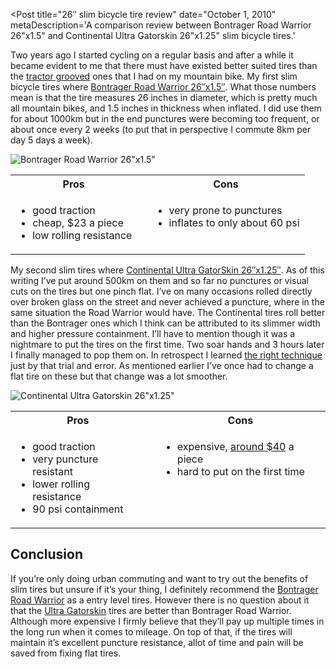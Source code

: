 
<!-- Todo: center images -->

<Post
  title="26″ slim bicycle tire review"
  date="October 1, 2010"
  metaDescription='A comparison review between Bontrager Road Warrior 26"x1.5"
  and Continental Ultra Gatorskin 26"x1.25" slim bicycle tires.'
>

Two years ago I started cycling on a regular basis and after a while it became evident to me that
there must have existed better suited tires than the [tractor grooved](./scott_onzo.jpg) ones that I
had on my mountain bike. My first slim bicycle tires where
[Bontrager Road Warrior 26″x1.5″](http://bontrager.com/model/00447). What those numbers mean is
that the tire measures 26 inches in diameter, which is pretty much all mountain bikes, and 1.5
inches in thickness when inflated. I did use them for about 1000km but in the end punctures were
becoming too frequent, or about once every 2 weeks (to put that in perspective I commute 8km per
day 5 days a week).

<Image
  src="/images/26-slim-bicycle-tire-review/bontrager_road_warrior.png"
  alt='Bontrager Road Warrior 26"x1.5"'
  width={318}
  height={395}
/>

<table style={{ textAlign: "left" }}>
    <tbody>
        <tr>
            <th>Pros</th>
            <th></th>
            <th>Cons</th>
        </tr>
        <tr>
            <td valign="top">
                <ul>
 	                <li>good traction</li>
 	                <li>cheap, $23 a piece</li>
 	                <li>low rolling resistance</li>
                </ul>
            </td>
            <td></td>
            <td valign="top">
                <ul>
 	                <li>very prone to punctures</li>
 	                <li>inflates to only about 60 psi</li>
                </ul>
            </td>
        </tr>
    </tbody>
</table>

My second slim tires where [Continental Ultra GatorSkin 26″x1.25″](http://www.conti-online.com/generator/www/de/en/continental/bicycle/themes/race/recetyres/ultra_gatorskin/ultragatorskin_en.html).
As of this writing I’ve put around 500km on them and so far no punctures or visual cuts on the
tires but one pinch flat. I’ve on many occasions rolled directly over broken glass on the street
and never achieved a puncture, where in the same situation the Road Warrior would have. The
Continental tires roll better than the Bontrager ones which I think can be attributed to its
slimmer width and higher pressure containment. I’ll have to mention though it was a nightmare to
put the tires on the first time. Two soar hands and 3 hours later I finally managed to pop them
on. In retrospect I learned
[the right technique](http://www.youtube.com/watch?v=9oFXewhx3BE&feature=fvw) just by that trial
and error. As mentioned earlier I’ve once had to change a flat tire on these but that change was
a lot smoother.

<Image
  src="/images/26-slim-bicycle-tire-review/ultra_gatorskin.jpg"
  alt='Continental Ultra Gatorskin 26"x1.25"'
  width={470}
  height={251}
/>

<table style={{ textAlign: "left" }}>
    <tbody>
        <tr>
            <th>Pros</th>
            <th></th>
            <th>Cons</th>
        </tr>
        <tr>
            <td valign="top">
                <ul>
 	                <li>good traction</li>
 	                <li>very puncture resistant</li>
 	                <li>lower rolling resistance</li>
 	                <li>90 psi containment</li>
                </ul>
            </td>
            <td></td>
            <td valign="top">
                <ul>
 	                <li>expensive, <a href="http://www.amazon.com/Continental-Ultra-Gatorskin-City-Trekking/dp/B000NGT2VY">around $40</a> a piece</li>
 	                <li>hard to put on the first time</li>
                </ul>
            </td>
        </tr>
    </tbody>
</table>


## Conclusion

If you’re only doing urban commuting and want to try out the benefits of slim tires but unsure if
it’s your thing, I definitely recommend the
[Bontrager Road Warrior](http://bontrager.com/model/00447) as a entry level tires. However there
is no question about it that the [Ultra Gatorskin](http://www.conti-online.com/generator/www/de/en/continental/bicycle/themes/race/recetyres/ultra_gatorskin/ultragatorskin_en.html)
tires are better than Bontrager Road Warrior. Although more expensive I firmly believe that
they’ll pay up multiple times in the long run when it comes to mileage. On top of that, if the
tires will maintain it’s excellent puncture resistance, allot of time and pain will be saved from
fixing flat tires.

</Post>